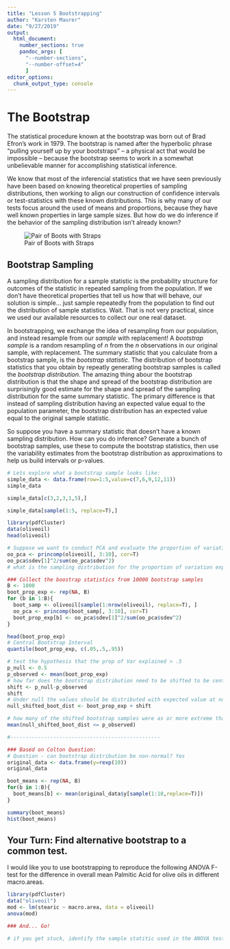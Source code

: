 ```yaml
---
title: "Lesson 5 Bootstrapping"
author: "Karsten Maurer"
date: "9/27/2019"
output: 
  html_document:
    number_sections: true
    pandoc_args: [
      "--number-sections",
      "--number-offset=4"
      ]
editor_options: 
  chunk_output_type: console
---
```


# The Bootstrap

The statistical procedure known at the bootstrap was born out of Brad Efron's work in 1979. The bootstrap is named after the hyperbolic phrase "pulling yourself up by your bootstraps" -- a physical act that would be impossible -- because the bootstrap seems to work in a somewhat unbelievable manner for accomplishing statistical inference. 

We know that most of the inferencial statistics that we have seen previously have been based on knowing theoretical properties of sampling distributions, then working to align our construction of confidence intervals or test-statistics with these known distributions. This is why many of our tests focus around the used of means and proportions, because they have well known properties in large sample sizes. But how do we do inference if the behavior of the sampling distribution isn't already known?

![Pair of Boots with Straps](https://upload.wikimedia.org/wikipedia/commons/3/39/Dr_Martens%2C_black%2C_old.jpg)

##  Bootstrap Sampling

A sampling distribution for a sample statistic is the probability structure for outcomes of the statistic in repeated sampling from the population. If we don't have theoretical properties that tell us how that will behave, our solution is simple... just sample repeatedly from the population to find out the distribution of sample statistics. Wait. That is not very practical, since we used our available resources to collect our one real dataset. 

In bootstrapping, we exchange the idea of resampling from our population, and instead resample from our *sample* with replacement! A *bootstrap sample* is a random resampling of $n$ from the $n$ observations in our original sample, with replacement. The summary statistic that you calculate from a bootstrap sample, is the *bootstrap statistic*. The distribution of bootstrap statistics that you obtain by repeatly generating bootstrap samples is called the *bootstrap distribution*. The amazing thing abour the bootstrap distribution is that the shape and spread of the bootstrap distribution are surprisingly good estimate for the shape and spread of the sampling distribution for the same summary statistic. The primary difference is that instead of sampling distribution having an expected value equal to the population parameter, the bootstrap distribution has an expected value equal to the original sample statistic. 

So suppose you have a summary statistic that doesn't have a known sampling distribution. How can you do inference? Generate a bunch of bootstrap samples, use these to compute the bootstrap statistics, then use the variability estimates from the bootstrap distribution as approximations to help us build intervals or p-values.

```r
# Lets explore what a bootstrap sample looks like:
simple_data <- data.frame(row=1:5,value=c(7,6,9,12,11))
simple_data

simple_data[c(3,2,3,1,5),]

simple_data[sample(1:5, replace=T),]

library(pdfCluster)
data(oliveoil)
head(oliveoil)

# Suppose we want to conduct PCA and evaluate the proportion of variation explained by the first principal component
oo_pca <- princomp(oliveoil[, 3:10], cor=T)
oo_pca$sdev[1]^2/sum(oo_pca$sdev^2)
# what is the sampling distribution for the proportion of variation explained by the first principal component? No simple theoretical distribution to base intervals and p-values

### Collect the boostrap statistics from 10000 bootstrap samples
B <- 1000
boot_prop_exp <- rep(NA, B)
for (b in 1:B){
  boot_samp <- oliveoil[sample(1:nrow(oliveoil), replace=T), ]
  oo_pca <- princomp(boot_samp[, 3:10], cor=T)
  boot_prop_exp[b] <- oo_pca$sdev[1]^2/sum(oo_pca$sdev^2)
}

head(boot_prop_exp)
# Central Bootstrap Interval
quantile(boot_prop_exp, c(.05,.5,.95))

# test the hypothesis that the prop of Var explained > .5
p_null <- 0.5
p_observed <- mean(boot_prop_exp)
# how far does the bootstrap distribution need to be shifted to be centered at the null hypothesize values?
shift <- p_null-p_observed
shift
# Under null the values should be distributed with expected value at null proportion=0.5 and spread matching bootstrap
null_shifted_boot_dist <- boot_prop_exp + shift

# how many of the shifted bootstrap samples were as or more extreme than the observed? None. Reject Null.
mean(null_shifted_boot_dist <= p_observed)

#-------------------------------------------------

### Based on Colton Question: 
# Question - can bootstrap distribution be non-normal? Yes
original_data <- data.frame(y=rexp(10))
original_data

boot_means <- rep(NA, B)
for(b in 1:B){
  boot_means[b] <- mean(original_data$y[sample(1:10,replace=T)])
}

summary(boot_means)
hist(boot_means)
```


## Your Turn: Find alternative bootstrap to a common test. 

I would like you to use bootstrapping to reproduce the following ANOVA F-test for the difference in overall mean Palmitic Acid for olive oils in different macro.areas. 

```r
library(pdfCluster)
data("oliveoil")
mod <- lm(stearic ~ macro.area, data = oliveoil)
anova(mod)

### And... Go!

# if you get stuck, identify the sample statitic used in the ANOVA test, the way you can obtain bootstrap sample statistics of that quantity, then how you can evaluate the values in the bootstrap distribution to get an pvalue. 
```
